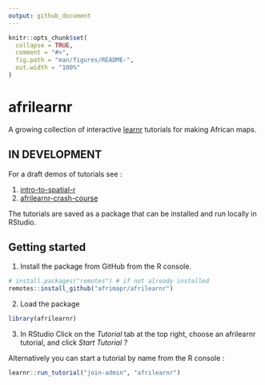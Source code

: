 ```yaml
---
output: github_document
---
```


<!-- README.md is generated from README.Rmd. Please edit that file -->
<!-- used devtools::build_readme() to update the md -->

```r
knitr::opts_chunk$set(
  collapse = TRUE,
  comment = "#>",
  fig.path = "man/figures/README-",
  out.width = "100%"
)
```

# afrilearnr

<!-- badges: start -->
<!-- badges: end -->

A growing collection of interactive [learnr](https://rstudio.github.io/learnr/) tutorials for making African maps.

## IN DEVELOPMENT

For a draft demos of tutorials see :     

1. [intro-to-spatial-r](https://andysouth.shinyapps.io/intro-to-spatial-r/)
1. [afrilearnr-crash-course](https://andysouth.shinyapps.io/afrilearnr-crash-course/)

The tutorials are saved as a package that can be installed and run locally in RStudio.


## Getting started

1. Install the package from GitHub from the R console.

``` r
# install.packages("remotes") # if not already installed
remotes::install_github("afrimapr/afrilearnr")
```
    

2. Load the package

```r
library(afrilearnr)
```

3. In RStudio Click on the *Tutorial* tab at the top right, choose an afrilearnr tutorial, and click *Start Tutorial ?*

Alternatively you can start a tutorial by name from the R console :     

```r
learnr::run_tutorial("join-admin", "afrilearnr")
```


